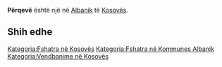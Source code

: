 {{Fshat në 
 | Emri                = Përqevë
 | EmriAlt                = 
 | NAME_SHORT_FORM=      
 | NAME_GENERIC=      
 | NAME_SORT_NAME_RO=      PERQEVE
 | FULL_NAME_RO = Përqevë
 | FULL_NAME_ND_RO=Perqeve
 | SORT_NAME_RG=PERQEVE
 | FULL_NAME_RG=Përqevë
 | FULL_NAME_ND_RG=Perqeve
 | SRP_NAME_SHORT_FORM=      
 | SRP_NAME_GENERIC=      
 | SRP_NAME_SORT_NAME_RO=      
 | SRP_FULL_NAME_RO = 
 | SRP_FULL_NAME_ND_RO=
 | SRP_SORT_NAME_RG=
 | SRP_FULL_NAME_RG=
 | SRP_FULL_NAME_ND_RG=
 | Emri (Rasa dhanore) = 
 | Figura              = 
 | Shteti              = Kosovo
 | Komuna              = Albanik
 | Kodi postar         = 
 | Sipërfaqja          = 

 | Popullsia           = 

 | Regj. i popullsisë  = 
 | Dend. e popullsisë  = 
 | Faqja zyrtare       = 
 <!--- Koordinatat ----> 
 | Gjerësia            = 42.567778
 | Gjatësia            = 20.633056
 | Lartësia            = 
}}
'''Përqevë''' është një [[]] në [[Albanik]] të [[Kosovës]].

<!-- == Gjeografia == -->
<!-- == Historia == -->
<!-- == Demografia == -->
== Shih edhe ==
{{Komuna Albanik}}
{{Kosovo-Administrata-Cung}}

[[Kategoria:Fshatra në Kosovës]]
[[Kategoria:Fshatra në Kommunes Albanik]]
[[Kategoria:Vendbanime në Kosovës]]